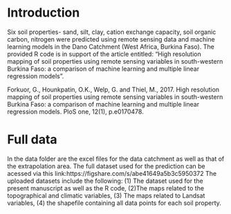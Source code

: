 
# Introduction

Six soil properties- sand, silt, clay, cation exchange capacity, soil organic carbon, nitrogen were predicted using remote sensing data and machine learning models in the Dano Catchment (West Africa, Burkina Faso). The provided R code is in support  of the article entitled: "High resolution mapping of soil properties using remote sensing variables in south-western Burkina Faso: a comparison of machine learning and multiple linear regression models".

Forkuor, G., Hounkpatin, O.K., Welp, G. and Thiel, M., 2017. High resolution mapping of soil properties using remote sensing variables in south-western Burkina Faso: a comparison of machine learning and multiple linear regression models. PloS one, 12(1), p.e0170478.

# Full data 
In the data folder are the excel files for the data catchment as well as that of the extrapolation area. The full dataset used for the prediction can be acessed via this link:https://figshare.com/s/abe41649a5b3c5950372 
The uploaded datasets include the following: (1) The dataset used for the present manuscript as well as the R code, (2)The maps related to the topographical and climatic variables, (3) The maps related to Landsat variables, (4) the shapefile containing all data points for each soil property.